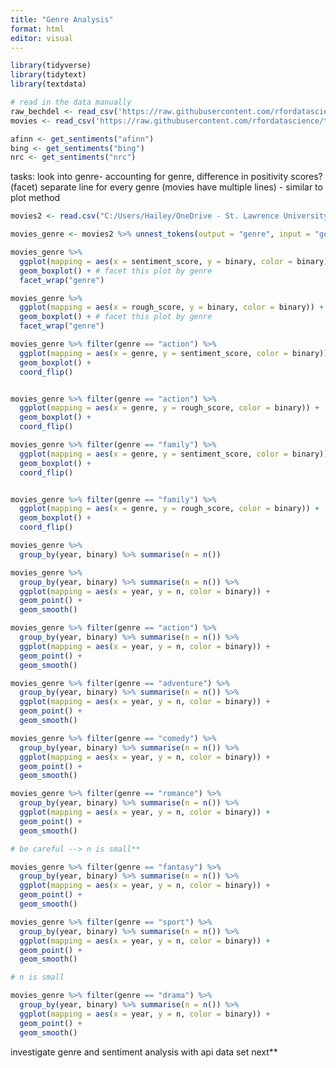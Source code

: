 ```yaml
---
title: "Genre Analysis"
format: html
editor: visual
---
```



```r
library(tidyverse)
library(tidytext)
library(textdata)
```


```r
# read in the data manually
raw_bechdel <- read_csv('https://raw.githubusercontent.com/rfordatascience/tidytuesday/master/data/2021/2021-03-09/raw_bechdel.csv')
movies <- read_csv('https://raw.githubusercontent.com/rfordatascience/tidytuesday/master/data/2021/2021-03-09/movies.csv')

afinn <- get_sentiments("afinn")
bing <- get_sentiments("bing")
nrc <- get_sentiments("nrc")
```

tasks:
look into genre-
accounting for genre, difference in positivity scores? (facet)
separate line for every genre (movies have multiple lines) - similar to plot method

```r
movies2 <- read.csv("C:/Users/Hailey/OneDrive - St. Lawrence University/SYE/SYE/movies2.csv")
```


```r
movies_genre <- movies2 %>% unnest_tokens(output = "genre", input = "genre")
```


```r
movies_genre %>% 
  ggplot(mapping = aes(x = sentiment_score, y = binary, color = binary)) + 
  geom_boxplot() + # facet this plot by genre
  facet_wrap("genre")

movies_genre %>% 
  ggplot(mapping = aes(x = rough_score, y = binary, color = binary)) + 
  geom_boxplot() + # facet this plot by genre
  facet_wrap("genre")
```

```r
movies_genre %>% filter(genre == "action") %>%
  ggplot(mapping = aes(x = genre, y = sentiment_score, color = binary)) + 
  geom_boxplot() +
  coord_flip()


movies_genre %>% filter(genre == "action") %>%
  ggplot(mapping = aes(x = genre, y = rough_score, color = binary)) + 
  geom_boxplot() +
  coord_flip()
```



```r
movies_genre %>% filter(genre == "family") %>%
  ggplot(mapping = aes(x = genre, y = sentiment_score, color = binary)) + 
  geom_boxplot() +
  coord_flip()


movies_genre %>% filter(genre == "family") %>%
  ggplot(mapping = aes(x = genre, y = rough_score, color = binary)) + 
  geom_boxplot() +
  coord_flip()
```

```r
movies_genre %>% 
  group_by(year, binary) %>% summarise(n = n())
```


```r
movies_genre %>% 
  group_by(year, binary) %>% summarise(n = n()) %>% 
  ggplot(mapping = aes(x = year, y = n, color = binary)) +
  geom_point() + 
  geom_smooth()
```



```r
movies_genre %>% filter(genre == "action") %>% 
  group_by(year, binary) %>% summarise(n = n()) %>%
  ggplot(mapping = aes(x = year, y = n, color = binary)) +
  geom_point() + 
  geom_smooth()
```

```r
movies_genre %>% filter(genre == "adventure") %>% 
  group_by(year, binary) %>% summarise(n = n()) %>%
  ggplot(mapping = aes(x = year, y = n, color = binary)) +
  geom_point() + 
  geom_smooth()
```

```r
movies_genre %>% filter(genre == "comedy") %>% 
  group_by(year, binary) %>% summarise(n = n()) %>%
  ggplot(mapping = aes(x = year, y = n, color = binary)) +
  geom_point() + 
  geom_smooth()
```

```r
movies_genre %>% filter(genre == "romance") %>% 
  group_by(year, binary) %>% summarise(n = n()) %>%
  ggplot(mapping = aes(x = year, y = n, color = binary)) +
  geom_point() + 
  geom_smooth()

# be careful --> n is small**
```


```r
movies_genre %>% filter(genre == "fantasy") %>% 
  group_by(year, binary) %>% summarise(n = n()) %>%
  ggplot(mapping = aes(x = year, y = n, color = binary)) +
  geom_point() + 
  geom_smooth()
```


```r
movies_genre %>% filter(genre == "sport") %>% 
  group_by(year, binary) %>% summarise(n = n()) %>%
  ggplot(mapping = aes(x = year, y = n, color = binary)) +
  geom_point() + 
  geom_smooth()

# n is small
```

```r
movies_genre %>% filter(genre == "drama") %>% 
  group_by(year, binary) %>% summarise(n = n()) %>%
  ggplot(mapping = aes(x = year, y = n, color = binary)) +
  geom_point() + 
  geom_smooth()
```


investigate genre and sentiment analysis with api data set next**


